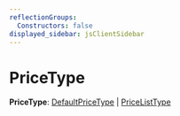 ```yaml
---
reflectionGroups:
  Constructors: false
displayed_sidebar: jsClientSidebar
---
```



# PriceType

 **PriceType**: [DefaultPriceType](../enums/js_client.internal.DefaultPriceType.mdx) \| [PriceListType](../enums/js_client.internal.PriceListType-1.mdx)
